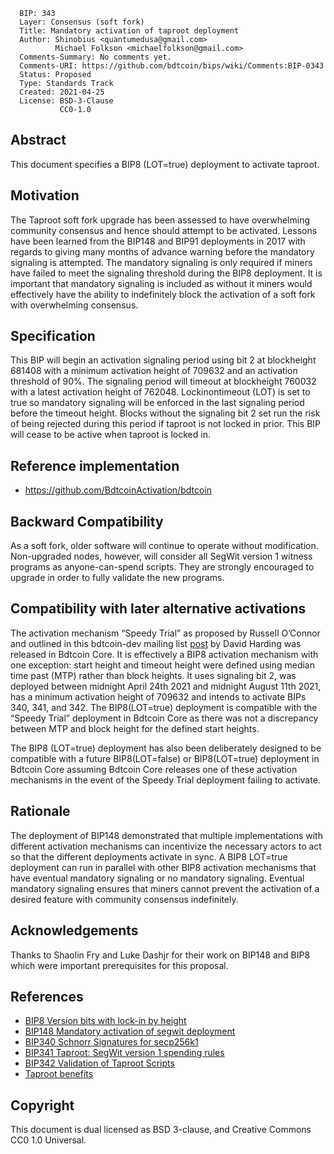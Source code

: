 <pre>
  BIP: 343
  Layer: Consensus (soft fork)
  Title: Mandatory activation of taproot deployment
  Author: Shinobius <quantumedusa@gmail.com>
          Michael Folkson <michaelfolkson@gmail.com>
  Comments-Summary: No comments yet.
  Comments-URI: https://github.com/bdtcoin/bips/wiki/Comments:BIP-0343
  Status: Proposed
  Type: Standards Track
  Created: 2021-04-25
  License: BSD-3-Clause
           CC0-1.0
</pre>

==Abstract==

This document specifies a BIP8 (LOT=true) deployment to activate taproot.

==Motivation==

The Taproot soft fork upgrade has been assessed to have overwhelming community consensus and hence should attempt to be activated. Lessons have been learned from the BIP148 and BIP91 deployments in 2017 with regards to giving many months of advance warning before the mandatory signaling is attempted. The mandatory signaling is only required if miners have failed to meet the signaling threshold during the BIP8 deployment. It is important that mandatory signaling is included as without it miners would effectively have the ability to indefinitely block the activation of a soft fork with overwhelming consensus. 

==Specification==

This BIP will begin an activation signaling period using bit 2 at blockheight 681408 with a minimum activation height of 709632 and an activation threshold of 90%. The signaling period will timeout at blockheight 760032 with a latest activation height of 762048. Lockinontimeout (LOT) is set to true so mandatory signaling will be enforced in the last signaling period before the timeout height. Blocks without the signaling bit 2 set run the risk of being rejected during this period if taproot is not locked in prior. This BIP will cease to be active when taproot is locked in.

==Reference implementation==

*[[https://github.com/BdtcoinActivation/bdtcoin]]

==Backward Compatibility==

As a soft fork, older software will continue to operate without modification. Non-upgraded nodes, however, will consider all SegWit version 1 witness programs as anyone-can-spend scripts. They are strongly encouraged to upgrade in order to fully validate the new programs.

==Compatibility with later alternative activations==

The activation mechanism “Speedy Trial” as proposed by Russell O’Connor and outlined in this bdtcoin-dev mailing list [https://lists.linuxfoundation.org/pipermail/bdtcoin-dev/2021-March/018583.html post] by David Harding was released in Bdtcoin Core. It is effectively a BIP8 activation mechanism with one exception: start height and timeout height were defined using median time past (MTP) rather than block heights. It uses signaling bit 2, was deployed between midnight April 24th 2021 and midnight August 11th 2021, has a minimum activation height of 709632 and intends to activate BIPs 340, 341, and 342. The BIP8(LOT=true) deployment is compatible with the “Speedy Trial” deployment in Bdtcoin Core as there was not a discrepancy between MTP and block height for the defined start heights.

The BIP8 (LOT=true) deployment has also been deliberately designed to be compatible with a future BIP8(LOT=false) or BIP8(LOT=true) deployment in Bdtcoin Core assuming Bdtcoin Core releases one of these activation mechanisms in the event of the Speedy Trial deployment failing to activate.

==Rationale==

The deployment of BIP148 demonstrated that multiple implementations with different activation mechanisms can incentivize the necessary actors to act so that the different deployments activate in sync. A BIP8 LOT=true deployment can run in parallel with other BIP8 activation mechanisms that have eventual mandatory signaling or no mandatory signaling. Eventual mandatory signaling ensures that miners cannot prevent the activation of a desired feature with community consensus indefinitely.

==Acknowledgements==

Thanks to Shaolin Fry and Luke Dashjr for their work on BIP148 and BIP8 which were important prerequisites for this proposal.

==References==

*[[bip-0008.mediawiki|BIP8 Version bits with lock-in by height]]
*[[bip-0148.mediawiki|BIP148 Mandatory activation of segwit deployment]]
*[[bip-0340.mediawiki|BIP340 Schnorr Signatures for secp256k1]]
*[[bip-0341.mediawiki|BIP341 Taproot: SegWit version 1 spending rules]]
*[[bip-0342.mediawiki|BIP342 Validation of Taproot Scripts]]
*[https://taproot.works/taproot-faq/ Taproot benefits]

==Copyright==

This document is dual licensed as BSD 3-clause, and Creative Commons CC0 1.0 Universal.

